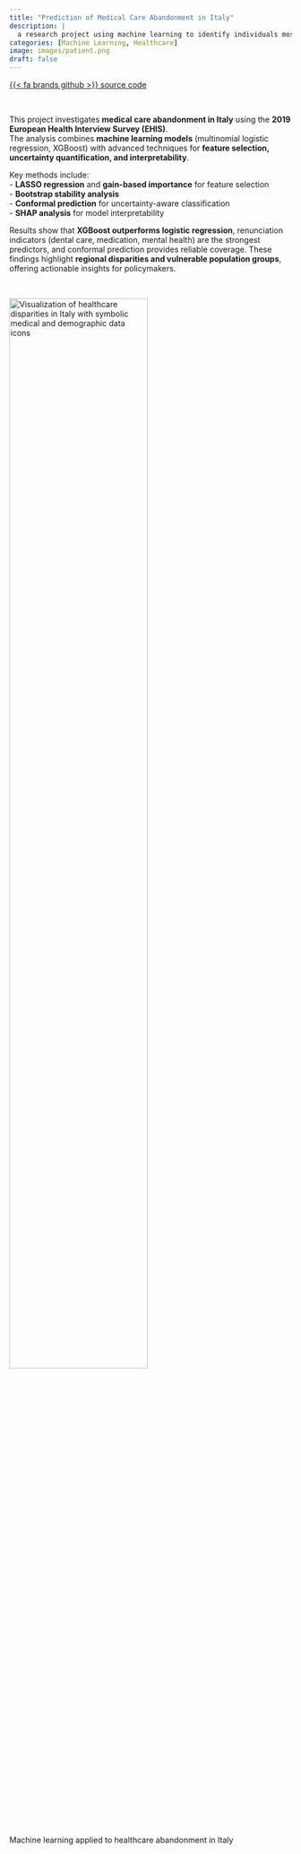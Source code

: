 ```yaml
---
title: "Prediction of Medical Care Abandonment in Italy"
description: |
  a research project using machine learning to identify individuals most at risk of forgoing necessary healthcare services
categories: [Machine Learning, Healthcare]
image: images/patient.png
draft: false
---
```


[{{< fa brands github >}} source code](https://github.com/emanueleiacca/SL_ISTAT){.btn target=_blank}

<br>

This project investigates **medical care abandonment in Italy** using the **2019 European Health Interview Survey (EHIS)**.  
The analysis combines **machine learning models** (multinomial logistic regression, XGBoost) with advanced techniques for **feature selection, uncertainty quantification, and interpretability**.  

Key methods include:  
- **LASSO regression** and **gain-based importance** for feature selection  
- **Bootstrap stability analysis**  
- **Conformal prediction** for uncertainty-aware classification  
- **SHAP analysis** for model interpretability  

Results show that **XGBoost outperforms logistic regression**, renunciation indicators (dental care, medication, mental health) are the strongest predictors, and conformal prediction provides reliable coverage. These findings highlight **regional disparities and vulnerable population groups**, offering actionable insights for policymakers.  

<br>

<img class="img-styling" src="images/patient.jpeg" alt="Visualization of healthcare disparities in Italy with symbolic medical and demographic data icons" width="70%">

::: {.gray-italic .center-text}
Machine learning applied to healthcare abandonment in Italy
:::
